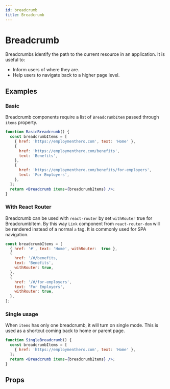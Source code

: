 ```yaml
---
id: breadcrumb
title: Breadcrumb
---
```


# Breadcrumb

Breadcrumbs identify the path to the current resource in an application. It is useful to:

- Inform users of where they are.
- Help users to navigate back to a higher page level.

## Examples

### Basic

Breadcrumb components require a list of `BreadcrumbItem` passed through `items` property.

```jsx live
function BasicBreadcrumb() {
  const breadcrumbItems = [
    { href: 'https://employmenthero.com', text: 'Home' },
    {
      href: 'https://employmenthero.com/benefits',
      text: 'Benefits',
    },
    {
      href: 'https://employmenthero.com/benefits/for-employers',
      text: 'For Employers',
    },
  ];
  return <Breadcrumb items={breadcrumbItems} />;
}
```

### With React Router

Breadcrumb can be used with `react-router` by set `withRouter` true for BreadcrumbItem. By this way `Link` component from `react-router-dom` will be rendered instead of a normal `a` tag. It is commonly used for SPA navigation.

```javascript
const breadcrumbItems = [
  { href: '#', text: 'Home', withRouter:  true },
  {
    href: '/#/benefits,
    text: 'Benefits',
    withRouter: true,
  },
  {
    href: '/#/for-employers',
    text: 'For Employers',
    withRouter: true,
  },
];
```

### Single usage

When `items` has only one breadcrumb, it will turn on single mode. This is used as a shortcut coming back to home or parent page.

```jsx live
function SingleBreadcrumb() {
  const breadcrumbItems = [
    { href: 'https://employmenthero.com', text: 'Home' },
  ];
  return <Breadcrumb items={breadcrumbItems} />;
}
```

## Props

<Props of="Breadcrumb" from="web" />
